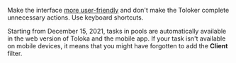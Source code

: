 <Cut title="Low rating for “Task interface usability”">

Make the interface [more user-friendly](/docs-new/guide/spec) and don't make the Toloker complete unnecessary actions. Use keyboard shortcuts.

Starting from December 15, 2021, tasks in pools are automatically available in the web version of Toloka and the mobile app. If your task isn't available on mobile devices, it means that you might have forgotten to add the **Client** filter.

</Cut>